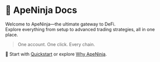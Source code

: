 # 🥷 ApeNinja Docs

Welcome to ApeNinja—the ultimate gateway to DeFi.  
Explore everything from setup to advanced trading strategies, all in one place.

> One account. One click. Every chain.

🚀 Start with [Quickstart](./quickstart) or explore [Why ApeNinja](./why-apeninja).
